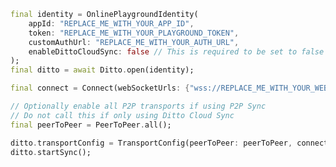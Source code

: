 ```dart Dart
final identity = OnlinePlaygroundIdentity(
    appId: "REPLACE_ME_WITH_YOUR_APP_ID",
    token: "REPLACE_ME_WITH_YOUR_PLAYGROUND_TOKEN",
    customAuthUrl: "REPLACE_ME_WITH_YOUR_AUTH_URL",
    enableDittoCloudSync: false // This is required to be set to false to use the correct URLs
);
final ditto = await Ditto.open(identity);

final connect = Connect(webSocketUrls: {"wss://REPLACE_ME_WITH_YOUR_WEBSOCKET_URL"});

// Optionally enable all P2P transports if using P2P Sync
// Do not call this if only using Ditto Cloud Sync
final peerToPeer = PeerToPeer.all();

ditto.transportConfig = TransportConfig(peerToPeer: peerToPeer, connect: connect);
ditto.startSync();
```
